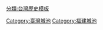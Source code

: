 {{Navbox
| name   = 臺灣城池
| title  = {{fontcolor|white|臺灣的城郭堡壘建築}}
| state = collapsed
| titlestyle = background:#000080;color:white;
| image  = [[File:1807 Taiwan city fortifications.jpg|80px]]
|group1 = 官修[[城郭|城池]]
|group1style = background:#f7f7f7;
|list1  = {{Navbox subgroup
 |group1=省
 |list1=[[臺灣省城]]
 |group2=府
 |list2=[[臺灣府城]]（1887年後稱臺南府城） - [[臺北城|臺北府城]] - [[臺灣省城|臺灣府城]]（1887年以後）
 |group3=縣
 |list3= [[嘉義縣城]] - 鳳山縣城（[[鳳山縣舊城|舊城]]、[[鳳山縣新城|新城]]） - [[彰化縣城]] - 雲林縣城（[[雲林縣舊城|舊城]]、[[雲林縣新城|新城]]） - [[苗栗縣城]] - [[恆春縣城]] 
 |group4=廳
 |list4=[[竹塹城|新竹縣城]] - [[噶瑪蘭廳城]] - [[埔里社廳城]] - [[澎湖廳城]]
 |group5=金門地區*
 |list5=[[金門守禦千戶所城]] - [[官澳巡檢司城]] - [[陳坑巡檢司城]] - [[峰上巡檢司城]] - [[田浦巡檢司城]] - [[烈嶼巡檢司城]]
}}
|group2 = 民修[[城郭|城池]]
|group2style = background:#f7f7f7;
|list2  ={{Navbox subgroup
 |group1=北部
 |list1=[[八里坌城]] - [[大溪通議第]] - [[枋橋城]] - [[桃園城]] - [[中壢城]] - [[北埔城]]
 |group2=中部
 |list2=[[中港城 (臺灣)|中港城]] - [[後龍城堡]] - [[新港城堡]] - [[通霄土城]] - [[房裡城]] - [[石圍牆]] - [[大甲城]] - [[東勢下城]]
 |group3=南部
 |list3=[[鹽水城]] - [[灣裡城]] - [[瀰濃東門樓|美濃城]] - [[里港城]] - [[阿猴城]] - [[新北勢柵門]] - [[萬巒柵門]] - [[建功庄柵門]] - [[佳冬西隘門|佳冬柵門]]
 |group4=東部
 |list4=[[隘丁城]] - [[吳全城]]
}}
 |below= <nowiki>*</nowiki> 此模板的收錄地區涵蓋[[臺澎金馬]]，故列入金門地區的城池
}}<noinclude>[[Category:臺灣城池]][[Category:福建城池]][[分類:台灣歷史模板]]</noinclude>